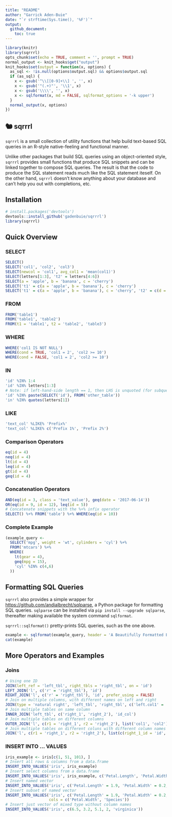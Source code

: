 ```yaml
---
title: "README"
author: "Garrick Aden-Buie"
date: "`r strftime(Sys.time(), '%F')`"
output: 
  github_document:
    toc: true
---
```


```r
library(knitr)
library(sqrrrl)
opts_chunk$set(echo = TRUE, comment = '', prompt = TRUE)
normal_output <- knit_hooks$get("output")
knit_hooks$set(output = function(x, options) {
  as_sql <- !is.null(options$output.sql) && options$output.sql
  if (as_sql) {
    x <- gsub('^\\[[0-9]+\\] ', '', x)
    x <- gsub('"(.+)"', '\\1', x)
    x <- gsub('\\\\', '', x)
    x <- sqlformat(x, md = FALSE, sqlformat_options = '-k upper')
  }
  normal_output(x, options)
})
```

## 🐿 sqrrrl

`sqrrrl` is a small collection of utility functions that help build text-based SQL queries in an R-style native-feeling and functional manner.

Unlike other packages that build SQL queries using an object-oriented style, `sqrrrl` provides small functions that produce SQL snippets and can be linked together to compose SQL queries.
The result is that the code to produce the SQL statement reads much like the SQL statement iteself.
On the other hand, `sqrrrl` doesn't know anything about your database and can't help you out with completions, etc.

## Installation

```r
# install.packages('devtools')
devtools::install_github('gadenbuie/sqrrrl')
library(sqrrrl)
```

## Quick Overview

### SELECT

```r
SELECT()
SELECT('col1', 'col2', 'col3')
SELECT(newcol = 'col1', avg_col1 = 'mean(col1)')
SELECT(letters[1:3], 't2' = letters[4:6])
SELECT(a = 'apple', b = 'banana', c = 'cherry')
SELECT('t1' = c(a = 'apple', b = 'banana'), c = 'cherry')
SELECT('t1' = c(a = 'apple', b = 'banana'), c = 'cherry', 't2' = c(d = 'dragon_fruit'))
```

### FROM

```r
FROM('table1')
FROM('table1', 'table2')
FROM(t1 = 'table1', t2 = 'table2', 'table3')
```

### WHERE

```r
WHERE('col1 IS NOT NULL')
WHERE(cond = TRUE, 'col1 = 2', 'col2 >= 10')
WHERE(cond = FALSE, 'col1 = 2', 'col2 >= 10')
```

### IN

```r
'id' %IN% 1:4
'id' %IN% letters[1:3]
# Note: if left-hand-side length == 1, then LHS is unquoted (for subqueries)
'id' %IN% paste(SELECT('id'), FROM('other_table'))
'in' %IN% quotes(letters[1])
```

### LIKE

```r
'text_col' %LIKE% 'Prefix%'
'text_col' %LIKE% c('Prefix 1%', 'Prefix 2%')
```

### Comparison Operators

```r
eq(id = 4)
neq(id = 4)
lt(id = 4)
leq(id = 4)
gt(id = 4)
geq(id = 4)
```

### Concatenation Operators 

```r
AND(eq(id = 3, class = 'text_value'), geq(date = '2017-06-14'))
OR(eq(id = 9, id = 12), leq(id = 5))
# Concatenate snippets with the %+% infix operator
SELECT() %+% FROM('table') %+% WHERE(eq(id = 10))
```

### Complete Example 

```r
(example_query <- 
  SELECT('mpg', weight = 'wt', cylinders = 'cyl') %+%
  FROM('mtcars') %+%
  WHERE(
    lt(gear = 4),
    geq(mpg = 15),
    'cyl' %IN% c(4,6)
  ))
```

## Formatting SQL Queries

`sqrrrl` also provides a simple wrapper for <https://github.com/andialbrecht/sqlparse>, a Python package for formatting SQL queries.
`sqlparse` can be installed via `pip install --upgrade sqlparse`, thereafter making available the system command `sqlformat`.

`sqrrrl::sqlformat()` pretty-prints SQL queries, such as the one above.

```r
example <- sqlformat(example_query, header = 'A Beautifully Formatted Example Query')
cat(example)
```


## More Operators and Examples

### Joins

```r
# Using one ID
JOIN(left_ref = 'left_tbl', right_tbls = 'right_tbl', on = 'id')
LEFT_JOIN('l', c('r' = 'right_tbl'), 'id')
RIGHT_JOIN('l', c('r' = 'right_tbl'), 'id', prefer_using = FALSE)
# Join on multiple columns, with different names on left and right
JOIN(type = 'natural right', 'left_tbl', 'right_tbl', c('left.col1' = 'right.col1', 'id2'))
# Join multiple tables on same column
INNER_JOIN('left_tbl', c('right_1', 'right_2'), 'id_col')
# Join multiple tables on different columns
OUTER_JOIN('l', c(r1 = 'right_1', r2 = 'right_2'), list('col1', 'col2'))
# Join multiple tables on different coluns with different column names
JOIN('l', c(r1 = 'right_1', r2 = 'right_2'), list(c(right_1_id = 'id', c(right_2_id = 'id'))))
```

### INSERT INTO ... VALUES 

```r
iris_example <- iris[c(1, 51, 101), ]
# Insert all rows & columns from a data.frame
INSERT_INTO_VALUES('iris', iris_example)
# Insert select columns from a data.frame
INSERT_INTO_VALUES('iris', iris_example, c('Petal.Length', 'Petal.Width', 'Species'))
# Insert named vector
INSERT_INTO_VALUES('iris', c('Petal.Length' = 1.9, 'Petal.Width' = 0.2, 'Species' = 'setosa'))
# Insert subset of named vector
INSERT_INTO_VALUES('iris', c('Petal.Length' = 1.9, 'Petal.Width' = 0.2, 'Species' = 'setosa'),
                   cols = c('Petal.Width', 'Species'))
# Insert just vector of mixed type without column names
INSERT_INTO_VALUES('iris', c(6.5, 3.2, 5.1, 2, 'virginica'))
```
